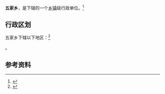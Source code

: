 {{中国乡级行政区|62/29/26/209/000}}

'''五家乡'''，是{{PRC admin/fullname|62/29/26/209/000|3}}下辖的一个[[乡镇|乡镇]]级行政单位。<ref>{{PRC admin/ref sgc|{{PRC admin/parent|62/29/26/209/000}}}}</ref>

== 行政区划 ==

五家乡下辖以下地区：<ref>{{PRC admin/ref sgc|62/29/26/209/000}}</ref>

{{PRC admin/children|62/29/26/209/000}}。

== 参考资料 ==

{{reflist}}

{{行政区划小作品}}
{{PRC admin/navcat|62/29/26/209/000}}